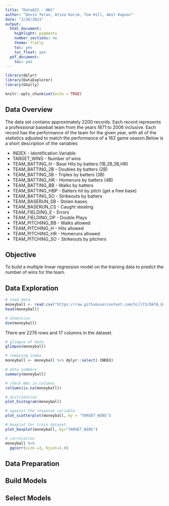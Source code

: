 ```yaml
---
title: "Data621 - HW1"
author: "Devin Teran, Atina Karim, Tom Hill, Amit Kapoor"
date: "2/26/2021"
output:
  html_document:
    highlight: pygments
    number_sections: no
    theme: flatly
    toc: yes
    toc_float: yes
  pdf_document:
    toc: yes
---
```


```r
library(dplyr)
library(DataExplorer)
library(GGally)
```


```r
knitr::opts_chunk$set(echo = TRUE)
```

## Data Overview
The data set contains approximately 2200 records. Each record represents a professional baseball team from the years 1871 to 2006 inclusive. Each record has the performance of the team for the given year, with all of the statistics adjusted to match the performance of a 162 game season.Below is a short description of the variables

* INDEX 				    - Identification Variable
* TARGET_WINS       - Number of wins
* TEAM_BATTING_H		- Base Hits by batters (1B,2B,3B,HR)
* TEAM_BATTING_2B		- Doubles by batters (2B)
* TEAM_BATTING_3B		- Triples by batters (3B)
* TEAM_BATTING_HR		- Homeruns by batters (4B)
* TEAM_BATTING_BB		- Walks by batters 
* TEAM_BATTING_HBP	- Batters hit by pitch (get a free base) 
* TEAM_BATTING_SO		- Strikeouts by batters 
* TEAM_BASERUN_SB		- Stolen bases 
* TEAM_BASERUN_CS		- Caught stealing 
* TEAM_FIELDING_E		- Errors 
* TEAM_FIELDING_DP	- Double Plays 
* TEAM_PITCHING_BB	- Walks allowed 
* TEAM_PITCHING_H		- Hits allowed 
* TEAM_PITCHING_HR	- Homeruns allowed 
* TEAM_PITCHING_SO	- Strikeouts by pitchers 

## Objective
To build a multiple linear regression model on the training data to predict the number of wins for the team.



## Data Exploration

```r
# read data
moneyball <- read.csv("https://raw.githubusercontent.com/hillt5/DATA_621/master/HW1/moneyball-training-data.csv", header=TRUE)
head(moneyball)
```

```r
# dimension
dim(moneyball)
```

There are 2276 rows and 17 columns in the dataset.

```r
# glimpse of data
glimpse(moneyball)
```


```r
# removing index
moneyball <- moneyball %>% dplyr::select(-INDEX)
```


```r
# data summary
summary(moneyball)
```



```r
# check NAs in columns
colSums(is.na(moneyball))
```




```r
# distribution
plot_histogram(moneyball)
```

```r
# against the response variable
plot_scatterplot(moneyball, by = "TARGET_WINS")
```


```r
# boxplot for train dataset
plot_boxplot(moneyball, by="TARGET_WINS")
```


```r
# correlation
moneyball %>% 
  ggcorr(size =3, hjust=1.0)
```





## Data Preparation

## Build Models

## Select Models








